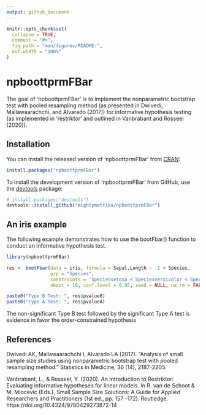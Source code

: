 ```yaml
---
output: github_document
---
```


<!-- README.md is generated from README.Rmd. Please edit that file -->

```r
knitr::opts_chunk$set(
  collapse = TRUE,
  comment = "#>",
  fig.path = "man/figures/README-",
  out.width = "100%"
)
```


# npboottprmFBar

<!-- badges: start -->
<!-- badges: end -->

The goal of 'npboottprmFBar' is to implement the nonparametric bootstrap test with pooled resampling method (as presented in Dwivedi, Mallawaarachchi, and Alvarado (2017)) for informative hypothesis testing (as implemented in 'restriktor' and outlined in Vanbrabant and Rosseel (2020)).

## Installation

You can install the released version of 'npboottprmFBar' from [CRAN](https://CRAN.R-project.org):

```r
install.packages("npboottprmFBar")
```

To install the development version of 'npboottprmFBar' from GitHub, use the [devtools](https://devtools.r-lib.org/) package:

```r
# install.packages("devtools")
devtools::install_github("mightymetrika/npboottprmFBar")
```


## An iris example

The following example demonstrates how to use the bootFbar() function to conduct an informative hypothesis test.

```r
library(npboottprmFBar)

res <- bootFbar(data = iris, formula = Sepal.Length ~ -1 + Species,
                grp = "Species",
                constraints = 'Speciessetosa < Speciesversicolor < Speciesvirginica',
                nboot = 10, conf.level = 0.95, seed = NULL, na_rm = FALSE)

paste0("Type B Test: ", res$pvalueB)
paste0("Type A Test: ", res$pvalueA)
```


The non-significant Type B test followed by the significant Type A test is evidence in favor the order-constrained hypothesis

## References

Dwivedi AK, Mallawaarachchi I, Alvarado LA (2017). "Analysis of small sample size studies using nonparametric bootstrap test with pooled resampling method." Statistics in Medicine, 36 (14), 2187-2205.

Vanbrabant, L., & Rosseel, Y. (2020). An Introduction to Restriktor: Evaluating informative hypotheses for linear models. In R. van de Schoot & M. Miocevic (Eds.), Small Sample Size Solutions: A Guide for Applied Researchers and Practitioners (1st ed., pp. 157 -172). Routledge. https://doi.org/10.4324/9780429273872-14
